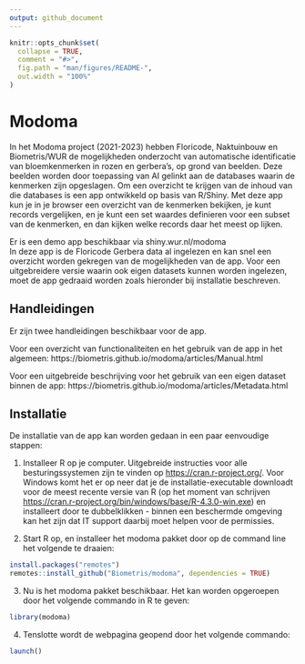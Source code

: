 ```yaml
---
output: github_document
---
```


<!-- README.md is generated from README.Rmd. Please edit that file -->

```r
knitr::opts_chunk$set(
  collapse = TRUE,
  comment = "#>",
  fig.path = "man/figures/README-",
  out.width = "100%"
)
```

# Modoma

In het Modoma project (2021-2023) hebben Floricode, Naktuinbouw en Biometris/WUR de mogelijkheden onderzocht van automatische identificatie van bloemkenmerken in rozen en gerbera's, op grond van beelden. Deze beelden worden door toepassing van AI gelinkt aan de databases waarin de kenmerken zijn opgeslagen. Om een overzicht te krijgen van de inhoud van die databases is een app ontwikkeld op basis van R/Shiny. Met deze app kun je in je browser een overzicht van de kenmerken bekijken, je kunt records vergelijken, en je kunt een set waardes definieren voor een subset van de kenmerken, en dan kijken welke records daar het meest op lijken.

Er is een demo app beschikbaar via shiny.wur.nl/modoma    
In deze app is de Floricode Gerbera data al ingelezen en kan snel een overzicht worden gekregen van de mogelijkheden van de app. Voor een uitgebreidere versie waarin ook eigen datasets kunnen worden ingelezen, moet de app gedraaid worden zoals hieronder bij installatie beschreven.

## Handleidingen

Er zijn twee handleidingen beschikbaar voor de app.

Voor een overzicht van functionaliteiten en het gebruik van de app in het algemeen:
https://biometris.github.io/modoma/articles/Manual.html

Voor een uitgebreide beschrijving voor het gebruik van een eigen dataset binnen de app:
https://biometris.github.io/modoma/articles/Metadata.html

## Installatie

De installatie van de app kan worden gedaan in een paar eenvoudige
stappen:

1)  Installeer R op je computer. Uitgebreide instructies voor alle
    besturingssystemen zijn te vinden op <https://cran.r-project.org/>.
    Voor Windows komt het er op neer dat je de installatie-executable
    downloadt voor de meest recente versie van R
    (op het moment van schrijven <https://cran.r-project.org/bin/windows/base/R-4.3.0-win.exe>) en
    installeert door te dubbelklikken - binnen een beschermde omgeving
    kan het zijn dat IT support daarbij moet helpen voor de permissies.

2)  Start R op, en installeer het modoma pakket door op de command line het volgende te draaien:

``` r
install.packages("remotes")
remotes::install_github("Biometris/modoma", dependencies = TRUE)
```

3)  Nu is het modoma pakket beschikbaar. Het kan worden opgeroepen door
    het volgende commando in R te geven:

``` r
library(modoma)
```

4)  Tenslotte wordt de webpagina geopend door het volgende commando:

``` r
launch()
```


